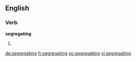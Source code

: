 ==English==

===Verb===
'''segregating'''

# {{present participle of|segregate}}

[[de:segregating]]
[[fr:segregating]]
[[oc:segregating]]
[[vi:segregating]]